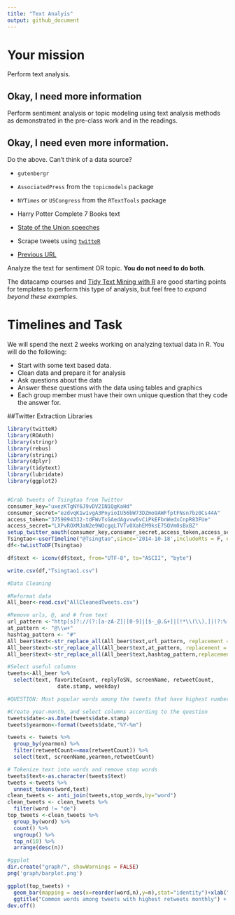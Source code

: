 ```yaml
---
title: "Text Analyis"
output: github_document
---
```


# Your mission

Perform text analysis.

## Okay, I need more information

Perform sentiment analysis or topic modeling using text analysis methods as demonstrated in the pre-class work and in the readings.

## Okay, I need even more information.

Do the above. Can't think of a data source?

- `gutenbergr`
- `AssociatedPress` from the `topicmodels` package
- `NYTimes` or `USCongress` from the `RTextTools` package
- Harry Potter Complete 7 Books text
- [State of the Union speeches](https://pradeepadhokshaja.wordpress.com/2017/03/31/scraping-the-web-for-presdential-inaugural-addresses-using-rvest/)

- Scrape tweets using [`twitteR`](https://www.r-bloggers.com/setting-up-the-twitter-r-package-for-text-analytics/)

- [Previous URL](https://www.credera.com/blog/business-intelligence/twitter-analytics-using-r-part-1-extract-tweets/)

Analyze the text for sentiment OR topic. **You do not need to do both**.

The datacamp courses and [Tidy Text Mining with R](http://tidytextmining.com/) are good starting points for templates to perform this type of analysis, but feel free to *expand beyond these examples*.

# Timelines and Task

We will spend the next 2 weeks working on analyzing textual data in R. You will do the following:

- Start with some text based data.
- Clean data and prepare it for analysis
- Ask questions about the data
- Answer these questions with the data using tables and graphics
- Each group member must have their own unique question that they code the answer for. 

##Twitter Extraction Libraries
```r
library(twitteR)
library(ROAuth)
library(stringr)
library(rebus)
library(stringi)
library(dplyr)
library(tidytext)
library(lubridate)
library(ggplot2)


#Grab tweets of Tsingtao from Twitter 
consumer_key="uxezKTgNY6J9vDV2IN1QgKaHd"
consumer_secret="ezdvqK1w1vgA3PnyioIU56bW73DZmo9AWFfptFNsn7bz0Cs44A"
access_token="3759994332-tdFWvTsGAedAgvvw6vCiPkEFbnWedxCnpR83FUe"
access_secret="LXPvROXMJaN2e9WOcgqLTVTv0XahEM9ksE75QVm0sBxBZ"
setup_twitter_oauth(consumer_key,consumer_secret,access_token,access_secret)
Tsingtao<-userTimeline("@Tsingtao",since='2014-10-18',includeRts = F, excludeReplies = F, n= 3200)
df<-twListToDF(Tsingtao)

df$text <- iconv(df$text, from="UTF-8", to="ASCII", "byte")

write.csv(df,"Tsingtao1.csv")


```

```r
#Data Cleaning

#Reformat data
All_beer<-read.csv("AllCleanedTweets.csv")

#Remove urls, @, and # from text
url_pattern <-"http[s]?://(?:[a-zA-Z]|[0-9]|[$-_@.&+]|[!*\\(\\),]|(?:%[0-9a-fA-F][0-9a-fA-F]))+"
at_pattern <- "@\\w+"
hashtag_pattern <- "#" 
All_beer$text<-str_replace_all(All_beer$text,url_pattern, replacement = "")
All_beer$text<-str_replace_all(All_beer$text,at_pattern, replacement = "")
All_beer$text<-str_replace_all(All_beer$text,hashtag_pattern,replacement = "")

#Select useful columns
tweets<-All_beer %>%
  select(text, favoriteCount, replyToSN, screenName, retweetCount,
                date.stamp, weekday)

```

```r
#QUESTION: Most popular words among the tweets that have highest number of retweets in each month?

#Create year-month, and select columns according to the question
tweets$date<-as.Date(tweets$date.stamp)
tweets$yearmon<-format(tweets$date,"%Y-%m")

tweets <- tweets %>%
  group_by(yearmon) %>%
  filter(retweetCount==max(retweetCount)) %>%
  select(text, screenName,yearmon,retweetCount)

# Tokenize text into words and remove stop words
tweets$text<-as.character(tweets$text)
tweets <-tweets %>%
  unnest_tokens(word,text) 
clean_tweets <- anti_join(tweets,stop_words,by="word")
clean_tweets <- clean_tweets %>%
  filter(word != "de")
top_tweets <-clean_tweets %>%
  group_by(word) %>%
  count() %>%
  ungroup() %>%
  top_n(10) %>%
  arrange(desc(n))

#ggplot
dir.create("graph/", showWarnings = FALSE)
png('graph/barplot.png')

ggplot(top_tweets) +
  geom_bar(mapping = aes(x=reorder(word,n),y=n),stat="identity")+xlab("words") +ylab("Frequency") + coord_flip()+
  ggtitle("Common words among tweets with highest retweets monthly") + theme(axis.text.x = element_text(angle = 0, hjust = 0.5, vjust = 0.5),                plot.title = element_text(size = 11,face="bold"))
dev.off()
```

